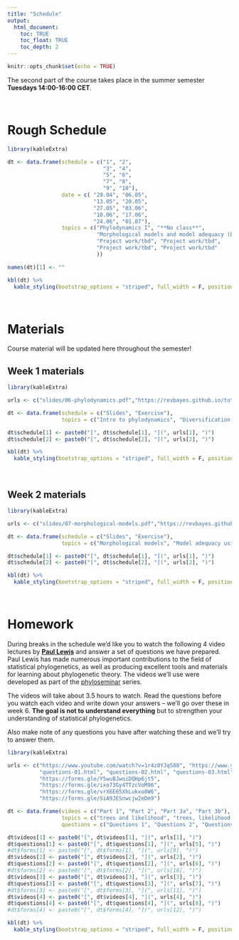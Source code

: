 ```yaml
---
title: "Schedule"
output:
  html_document:
    toc: TRUE
    toc_float: TRUE
    toc_depth: 2
---
```


```r
knitr::opts_chunk$set(echo = TRUE)
```

The second part of the course takes place in the summer semester **Tuesdays 14:00-16:00 CET**.

\

# Rough Schedule

```r

library(kableExtra)

dt <- data.frame(schedule = c("1", "2", 
                              "3", "4", 
                              "5", "6",
                              "7", "8",
                              "9", "10"),
                 date = c( "29.04", "06.05",
                           "13.05", "20.05",
                           "27.05", "03.06",
                           "10.06", "17.06", 
                           "24.06", "01.07"),
                 topics = c("Phylodynamics I", "**No class**",
                            "Morphological models and model adequacy (LM)", "Phylogenetic comparative methods (ED)", "**No class**", "Phylodynamics II",
                            "Project work/tbd", "Project work/tbd",
                            "Project work/tbd", "Project work/tbd"
                            ))

names(dt)[1] <- ""

kbl(dt) %>%
  kable_styling(bootstrap_options = "striped", full_width = F, position = "left")

```

\

# Materials

Course material will be updated here throughout the semester!

## Week 1 materials

```r
library(kableExtra)

urls <- c("slides/06-phylodynamics.pdf","https://revbayes.github.io/tutorials/divrate/simple")

dt <- data.frame(schedule = c("Slides", "Exercise"),
                 topics = c("Intro to phylodynamics", "Diversification rate estimation using RevBayes"))

dt$schedule[1] <- paste0("[", dt$schedule[1], "](", urls[1], ")")
dt$schedule[2] <- paste0("[", dt$schedule[2], "](", urls[2], ")")

kbl(dt) %>%
  kable_styling(bootstrap_options = "striped", full_width = F, position = "left")

```

\

## Week 2 materials

```r
library(kableExtra)

urls <- c("slides/07-morphological-models.pdf","https://revbayes.github.io/tutorials/pps_morpho/")

dt <- data.frame(schedule = c("Slides", "Exercise"),
                 topics = c("Morphological models", "Model adequacy using RevBayes"))

dt$schedule[1] <- paste0("[", dt$schedule[1], "](", urls[1], ")")
dt$schedule[2] <- paste0("[", dt$schedule[2], "](", urls[2], ")")

kbl(dt) %>%
  kable_styling(bootstrap_options = "striped", full_width = F, position = "left")

```

\

# Homework

During breaks in the schedule we'd like you to watch the following 4 video lectures by [**Paul Lewis**](https://plewis.github.io/) and answer a set of questions we have prepared. Paul Lewis has made numerous important contributions to the field of statistical phylogenetics, as well as producing excellent tools and materials for learning about phylogenetic theory.
The videos we'll use were developed as part of the [phyloseminar](http://phyloseminar.org) series. 

The videos will take about 3.5 hours to watch. Read the questions before you watch each video and write down your answers -- we'll go over these in week 6. **The goal is not to understand everything** but to strengthen your understanding of statistical phylogenetics.

Also make note of any questions you have after watching these and we'll try to answer them.

```r
library(kableExtra)

urls <- c("https://www.youtube.com/watch?v=1r4z0YJq580", "https://www.youtube.com/watch?v=UsLeY0wZr4Y", "https://www.youtube.com/watch?v=4PWlnNsfz90&t=45s", "https://www.youtube.com/watch?v=TLtOS--YwkU",
          "questions-01.html", "questions-02.html", "questions-03.html","questions-04.html", 
          "https://forms.gle/Y5wuBJwoiDQHp6jt5",
          "https://forms.gle/ixo73Gy4TTzcVoM96",
          "https://forms.gle/vrX6E65XhLukxo8W6",
          "https://forms.gle/SiA9JESnwcjw2eDm9")

dt <- data.frame(videos = c("Part 1", "Part 2", "Part 3a", "Part 3b"),
                 topics = c("trees and likelihood", "trees, likelihood and rate heterogeneity", "Intro to Bayesian phylogenetics", "Intro to Bayesian phylogenetics"),
                 questions = c("Questions 1", "Questions 2", "Questions 3", "Questions 4")) #forms = c("Form 1", "Form 2", "Form 3", "Form 4")

dt$videos[1] <- paste0("[", dt$videos[1], "](", urls[1], ")")
dt$questions[1] <- paste0("[", dt$questions[1], "](", urls[5], ")")
#dt$forms[1] <- paste0("[", dt$forms[1], "](", urls[9], ")")
dt$videos[2] <- paste0("[", dt$videos[2], "](", urls[2], ")")
dt$questions[2] <- paste0("[", dt$questions[2], "](", urls[6], ")")
#dt$forms[2] <- paste0("[", dt$forms[2], "](", urls[10], ")")
dt$videos[3] <- paste0("[", dt$videos[3], "](", urls[3], ")")
dt$questions[3] <- paste0("[", dt$questions[3], "](", urls[7], ")")
#dt$forms[3] <- paste0("[", dt$forms[3], "](", urls[11], ")")
dt$videos[4] <- paste0("[", dt$videos[4], "](", urls[4], ")")
dt$questions[4] <- paste0("[", dt$questions[4], "](", urls[8], ")")
#dt$forms[4] <- paste0("[", dt$forms[4], "](", urls[12], ")")

kbl(dt) %>%
  kable_styling(bootstrap_options = "striped", full_width = F, position = "left")

```


\
\

